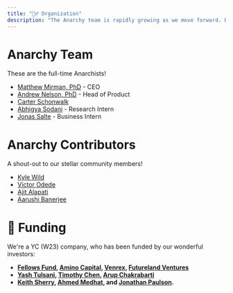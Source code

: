 ```yaml
---
title: "💂‍♂️ Organization"
description: "The Anarchy team is rapidly growing as we move forward. Here is some information about who we are!"
---
```


# Anarchy Team
These are the full-time Anarchists!
- [Matthew Mirman, PhD](https://www.linkedin.com/in/matthewmirman/) - CEO
- [Andrew Nelson, PhD](https://www.linkedin.com/in/ajnelsnyc/) - Head of Product
- [Carter Schonwalk](https://www.linkedin.com/in/carter-schonwald-aa178132/)
- [Abhigya Sodani](https://www.linkedin.com/in/abhigya-sodani-405918160/) - Research Intern
- [Jonas Salte](https://www.linkedin.com/in/jonas-fossaa-salte/) - Business Intern

# Anarchy Contributors
A shout-out to our stellar community members!
- [Kyle Wild](https://www.linkedin.com/in/kylewild/)
- [Victor Odede](https://www.linkedin.com/in/victor-odede-aaa907114/)
- [Ajit Alapati](https://www.linkedin.com/in/ajit-alapati/)	
- [Aarushi Banerjee](https://www.linkedin.com/in/ab99/)


# 🍼 Funding 

We're a YC (W23) company, who has been funded by our wonderful investors:
- **[Fellows Fund](https://www.fellowsfundvc.com/), [Amino Capital](https://www.aminocapital.com/), [Venrex](https://www.venrex.partners/), [Futureland Ventures](https://www.futurelandventures.com/)**
- **[Yash Tulsani](https://www.linkedin.com/in/yash-tulsani/), [Timothy Chen](https://www.linkedin.com/in/timchen/), [Arup Chakrabarti](https://www.linkedin.com/in/arupchak/)**
- **[Keith Sherry](https://www.linkedin.com/in/keithtsherry/), [Ahmed Medhat](https://www.linkedin.com/in/ahmedmedhatm/), and [Jonathan Paulson](https://www.linkedin.com/in/jonathan-paulson-aa57203a/).**